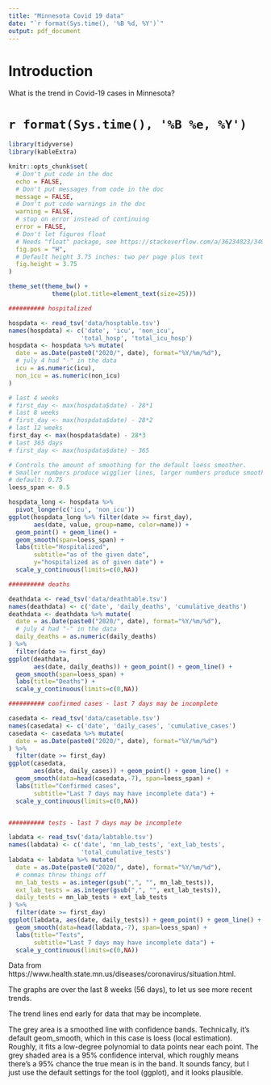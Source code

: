 ```yaml
---
title: "Minnesota Covid 19 data"
date: "`r format(Sys.time(), '%B %d, %Y')`"
output: pdf_document
---
```


# Introduction

What is the trend in Covid-19 cases in Minnesota?

# `r format(Sys.time(), '%B %e, %Y')`

```r
library(tidyverse)
library(kableExtra)

knitr::opts_chunk$set(
  # Don't put code in the doc
  echo = FALSE,
  # Don't put messages from code in the doc
  message = FALSE,
  # Don't put code warnings in the doc
  warning = FALSE,
  # stop on error instead of continuing
  error = FALSE,
  # Don't let figures float
  # Needs "float" package, see https://stackoverflow.com/a/36234023/34935
  fig.pos = "H",
  # Default height 3.75 inches: two per page plus text
  fig.height = 3.75
)

theme_set(theme_bw() +
            theme(plot.title=element_text(size=25)))
```

```r
########## hospitalized

hospdata <- read_tsv('data/hosptable.tsv')
names(hospdata) <- c('date', 'icu', 'non_icu',
                    'total_hosp', 'total_icu_hosp')
hospdata <- hospdata %>% mutate(
  date = as.Date(paste0("2020/", date), format="%Y/%m/%d"),
  # july 4 had "-" in the data
  icu = as.numeric(icu),
  non_icu = as.numeric(non_icu)
)

# last 4 weeks
# first_day <- max(hospdata$date) - 28*1
# last 8 weeks
# first_day <- max(hospdata$date) - 28*2
# last 12 weeks
first_day <- max(hospdata$date) - 28*3
# last 365 days
# first_day <- max(hospdata$date) - 365

# Controls the amount of smoothing for the default loess smoother.
# Smaller numbers produce wigglier lines, larger numbers produce smoother lines.
# default: 0.75
loess_span <- 0.5

hospdata_long <- hospdata %>%
  pivot_longer(c('icu', 'non_icu'))
ggplot(hospdata_long %>% filter(date >= first_day),
       aes(date, value, group=name, color=name)) +
  geom_point() + geom_line() +
  geom_smooth(span=loess_span) +
  labs(title="Hospitalized",
       subtitle="as of the given date",
       y="hospitalized as of given date") +
  scale_y_continuous(limits=c(0,NA))

########## deaths

deathdata <- read_tsv('data/deathtable.tsv')
names(deathdata) <- c('date', 'daily_deaths', 'cumulative_deaths')
deathdata <- deathdata %>% mutate(
  date = as.Date(paste0("2020/", date), format="%Y/%m/%d"),
  # july 4 had "-" in the data
  daily_deaths = as.numeric(daily_deaths)
) %>%
  filter(date >= first_day)
ggplot(deathdata,
       aes(date, daily_deaths)) + geom_point() + geom_line() +
  geom_smooth(span=loess_span) +
  labs(title="Deaths") +
  scale_y_continuous(limits=c(0,NA))

########## confirmed cases - last 7 days may be incomplete

casedata <- read_tsv('data/casetable.tsv')
names(casedata) <- c('date', 'daily_cases', 'cumulative_cases')
casedata <- casedata %>% mutate(
  date = as.Date(paste0("2020/", date), format="%Y/%m/%d")
) %>%
  filter(date >= first_day)
ggplot(casedata,
       aes(date, daily_cases)) + geom_point() + geom_line() +
  geom_smooth(data=head(casedata,-7), span=loess_span) +
  labs(title="Confirmed cases",
       subtitle="Last 7 days may have incomplete data") +
  scale_y_continuous(limits=c(0,NA))


########## tests - last 7 days may be incomplete

labdata <- read_tsv('data/labtable.tsv')
names(labdata) <- c('date', 'mn_lab_tests', 'ext_lab_tests',
                    'total_cumulative_tests')
labdata <- labdata %>% mutate(
  date = as.Date(paste0("2020/", date), format="%Y/%m/%d"),
  # commas throw things off
  mn_lab_tests = as.integer(gsub(",", "", mn_lab_tests)),
  ext_lab_tests = as.integer(gsub(",", "", ext_lab_tests)),
  daily_tests = mn_lab_tests + ext_lab_tests
) %>%
  filter(date >= first_day)
ggplot(labdata, aes(date, daily_tests)) + geom_point() + geom_line() +
  geom_smooth(data=head(labdata,-7), span=loess_span) +
  labs(title="Tests",
       subtitle="Last 7 days may have incomplete data") +
  scale_y_continuous(limits=c(0,NA))
```

Data from https://www.health.state.mn.us/diseases/coronavirus/situation.html.

The graphs are over the last 8 weeks (56 days), to let us see more recent trends.

The trend lines end early for data that may be incomplete.

The grey area is a smoothed line with confidence bands.
Technically, it's default geom_smooth, which in this case is loess (local estimation).
Roughly, it fits a low-degree polynomial to data points near each point.
The grey shaded area is a 95% confidence interval, which roughly means there's
a 95% chance the true mean is in the band.
It sounds fancy, but I just use the default settings for the tool (ggplot),
and it looks plausible.
